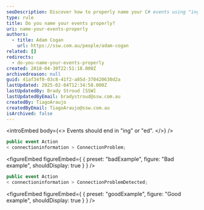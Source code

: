 ```yaml
---
seoDescription: Discover how to properly name your C# events using "ing" or "ed" suffixes for clearer code.
type: rule
title: Do you name your events properly?
uri: name-your-events-properly
authors:
  - title: Adam Cogan
    url: https://ssw.com.au/people/adam-cogan
related: []
redirects:
  - do-you-name-your-events-properly
created: 2018-04-30T22:51:18.000Z
archivedreason: null
guid: 41af34f0-03c8-41f2-a85d-370420630d2a
lastUpdated: 2025-02-04T12:34:58.000Z
lastUpdatedBy: Brady Stroud [SSW]
lastUpdatedByEmail: bradystroud@ssw.com.au
createdBy: TiagoAraujo
createdByEmail: TiagoAraujo@ssw.com.au
isArchived: false
---
```

<introEmbed
  body={<>
Events should end in "ing" or "ed".
  </>}
/>
```csharp
public event Action
< connectioninformation > ConnectionProblem;
```

<figureEmbed figureEmbed={ {
  preset: "badExample",
  figure: "Bad example",
  shouldDisplay: true
} } />


```csharp
public event Action
< connectioninformation > ConnectionProblemDetected;
```

<figureEmbed figureEmbed={ {
  preset: "goodExample",
  figure: "Good example",
  shouldDisplay: true
} } />
